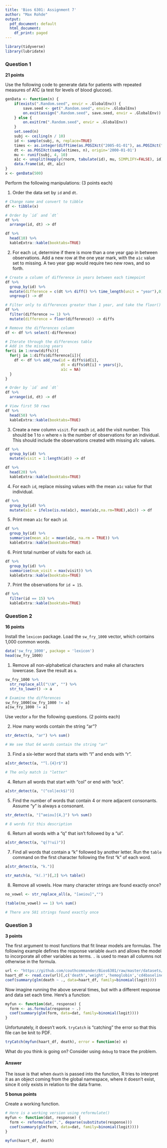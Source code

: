```yaml
---
title: 'Bios 6301: Assignment 7'
author: "Max Rohde"
output:
  pdf_document: default
  html_document:
    df_print: paged
---
```


```r
library(tidyverse)
library(lubridate)
```


### Question 1 ###

**21 points**

Use the following code to generate data for patients with repeated measures of A1C (a test for levels of blood glucose).

```r
genData <- function(n) {
    if(exists(".Random.seed", envir = .GlobalEnv)) {
        save.seed <- get(".Random.seed", envir= .GlobalEnv)
        on.exit(assign(".Random.seed", save.seed, envir = .GlobalEnv))
    } else {
        on.exit(rm(".Random.seed", envir = .GlobalEnv))
    }
    set.seed(n)
    subj <- ceiling(n / 10)
    id <- sample(subj, n, replace=TRUE)
    times <- as.integer(difftime(as.POSIXct("2005-01-01"), as.POSIXct("2000-01-01"), units='secs'))
    dt <- as.POSIXct(sample(times, n), origin='2000-01-01')
    mu <- runif(subj, 4, 10)
    a1c <- unsplit(mapply(rnorm, tabulate(id), mu, SIMPLIFY=FALSE), id)
    data.frame(id, dt, a1c)
}
x <- genData(500)
```

Perform the following manipulations: (3 points each)

1. Order the data set by `id` and `dt`.

```r
# Change name and convert to tibble
df <- tibble(x)

# Order by `id` and `dt`
df %>%
  arrange(id, dt) -> df

df %>%
  head(10) %>%
  kableExtra::kable(booktabs=TRUE)
```

2. For each `id`, determine if there is more than a one year gap in between observations.  Add a new row at the one year mark, with the `a1c` value set to missing.  A two year gap would require two new rows, and so forth.

```r
# Create a column of difference in years between each timepoint
df %>%
  group_by(id) %>%
  mutate(difference = c(dt %>% diff() %>% time_length(unit = "year"),0)) %>%
  ungroup() -> df

# Filter only to differences greater than 1 year, and take the floor()
df %>%
  filter(difference >= 1) %>%
  mutate(difference = floor(difference)) -> diffs

# Remove the differences column
df <- df %>% select(-difference)

# Iterate through the differences table
# Add in the missing years
for(i in 1:nrow(diffs)){
  for(j in 1:diffs$difference[i]){
    df <- df %>% add_row(id = diffs$id[i],
                         dt = diffs$dt[i] + years(j),
                         a1c = NA)
  }
}

# Order by `id` and `dt`
df %>%
  arrange(id, dt) -> df

# View first 50 rows
df %>%
  head(50) %>%
  kableExtra::kable(booktabs=TRUE)
```

3. Create a new column `visit`.  For each `id`, add the visit number.  This should be 1 to `n` where `n` is the number of observations for an individual.  This should include the observations created with missing a1c values.

```r
df %>%
  group_by(id) %>%
  mutate(visit = 1:length(id)) -> df

df %>%
  head(20) %>%
  kableExtra::kable(booktabs=TRUE)
```

4. For each `id`, replace missing values with the mean `a1c` value for that individual.

```r
df %>%
  group_by(id) %>%
  mutate(a1c = ifelse(is.na(a1c), mean(a1c,na.rm=TRUE),a1c)) -> df
```

5. Print mean `a1c` for each `id`.

```r
df %>%
  group_by(id) %>%
  summarise(mean_a1c = mean(a1c, na.rm = TRUE)) %>%
  kableExtra::kable(booktabs=TRUE)
```

6. Print total number of visits for each `id`.

```r
df %>%
  group_by(id) %>%
  summarise(num_visit = max(visit)) %>%
  kableExtra::kable(booktabs=TRUE)
```

7. Print the observations for `id = 15`.
```r
df %>%
  filter(id == 15) %>%
  kableExtra::kable(booktabs=TRUE)
```




### Question 2 ###

**16 points**

Install the `lexicon` package. Load the `sw_fry_1000` vector, which contains 1,000 common words.

```r
data('sw_fry_1000', package = 'lexicon')
head(sw_fry_1000)
```

1. Remove all non-alphabetical characters and make all characters lowercase. Save the result as `a`.

```r
sw_fry_1000 %>%
  str_replace_all("\\W", "") %>%
  str_to_lower() -> a

# Examine the differences
sw_fry_1000[sw_fry_1000 != a]
a[sw_fry_1000 != a]
```

Use vector `a` for the following questions. (2 points each)

2. How many words contain the string "ar"?

```r
str_detect(a, "ar") %>% sum()

# We see that 64 words contain the string "ar"
```

3. Find a six-letter word that starts with "l" and ends with "r".

```r
a[str_detect(a, "^l.{4}r$")]

# The only match is "letter"
```

4. Return all words that start with "col" or end with "eck".

```r
a[str_detect(a, "(^col|eck$)")]
```

5. Find the number of words that contain 4 or more adjacent consonants. Assume "y" is always a consonant.

```r
str_detect(a, "[^aeiou]{4,}") %>% sum()

# 8 words fit this description
```

6. Return all words with a "q" that isn't followed by a "ui".

```r
a[str_detect(a, "q(?!ui)")]
```

7. Find all words that contain a "k" followed by another letter. Run the `table` command on the first character following the first "k" of each word.

```r
a[str_detect(a, "k.")]

str_match(a, "k(.)")[,2] %>% table()
```

8. Remove all vowels. How many character strings are found exactly once?

```r
no_vowel <- str_replace_all(a, "[aeiou]","")

(table(no_vowel) == 1) %>% sum()

# There are 581 strings found exactly once

```

### Question 3 ###

**3 points**

The first argument to most functions that fit linear models are formulas.  The following example defines the response variable `death` and allows the model to incorporate all other variables as terms. `.` is used to mean all columns not otherwise in the formula.

```r
url <- "https://github.com/couthcommander/Bios6301/raw/master/datasets/haart.csv"
haart_df <- read.csv(url)[,c('death','weight','hemoglobin','cd4baseline')]
coef(summary(glm(death ~ ., data=haart_df, family=binomial(logit))))
```

Now imagine running the above several times, but with a different response and data set each time.  Here's a function:

```r
myfun <- function(dat, response) {
  form <- as.formula(response ~ .)
  coef(summary(glm(form, data=dat, family=binomial(logit))))
}
```

Unfortunately, it doesn't work. `tryCatch` is "catching" the error so that this file can be knit to PDF.

```r
tryCatch(myfun(haart_df, death), error = function(e) e)
```

What do you think is going on?  Consider using `debug` to trace the problem.

#### Answer

The issue is that when `death` is passed into the function, R tries to interpret it as an object coming from the global namespace, where it doesn't exist, since it only exists in relation to the data frame.

**5 bonus points**

Create a working function.

```r
# Here is a working version using reformulate()
myfun <- function(dat, response) {
  form <- reformulate(".", deparse(substitute(response)))
  coef(summary(glm(form, data=dat, family=binomial(logit))))
}

myfun(haart_df, death)
```

